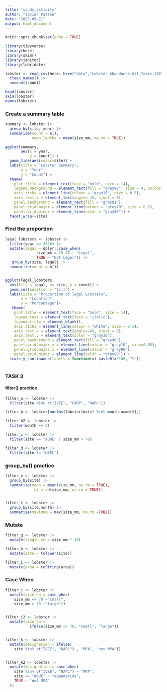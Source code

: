 ```yaml
---
title: "study_activity"
author: "Javier Patron"
date: "2022-09-21"
output: html_document
---
```


```r
knitr::opts_chunk$set(echo = TRUE)
```

```r
library(tidyverse)
library(here)
library(skimr)
library(janitor)
library(lubridate)

```


```r
lobster <- read_csv(here::here("data","Lobster_Abundance_All_Years_20210412.csv"), na = c("-99999", "")) |> 
  clean_names() |> 
  uncount(count)

head(lobster)
skim(lobster)
names(lobster)
```

### Create a summary table

```r

summary <- lobster |> 
  group_by(site, year) |> 
  summarize(count = n(), 
            mean_lenths = mean(size_mm, na.rm = TRUE))

ggplot(summary, 
       aes(x = year,
           y = count)) +
  geom_line(aes(color=site)) +
  labs(title = "Lobster Summary",
       x = "Year",
       y = "Count") +
  theme(
    plot.title = element_text(face = "bold", size = 14),
    legend.background = element_rect(fill = "gray98", size = 4, colour = "gray92"),
    axis.ticks = element_line(colour = "gray10", size = 0.5),
    axis.text.x = element_text(angle=-45, hjust = 0),
    panel.background = element_rect(fill = "gray91"),
    panel.grid.major = element_line(colour = "grey70", size = 0.2),
    panel.grid.minor = element_line(color = "gray88")) +
  facet_wrap(~site)

```


### Find the proportion

```r
legal_lobsters <- lobster |> 
  filter(year == 2020) |> 
  mutate(legal = dplyr::case_when(
              size_mm > 79.76 ~ "Legal",
              TRUE ~ "Not Legal")) |> 
   group_by(site, legal) |> 
  summarize(count = n())


ggplot(legal_lobsters, 
  aes(fill = legal, x= site, y = count)) +
  geom_col(position = "fill") +
  labs(title = "Proportion of legal Lobsters",
       x = "Location",
       y = "Percentage")+
   theme(
    plot.title = element_text(face = "bold", size = 14),
    legend.text = element_text(face = "italic"),
    legend.title = element_blank(),
    axis.ticks = element_line(colour = "white", size = 0.5),
    axis.text.x = element_text(angle=-45, hjust = 0),
    axis.text.y = element_text(color = "gray30"),
    panel.background = element_rect(fill = "gray90"),
    panel.grid.major.y = element_line(colour = "gray10", size=0.05),
    panel.grid.major.x = element_line(colour = "gray90"),
    panel.grid.minor = element_line(color = "gray90")) +
  scale_y_continuous(labels = function(x) paste0(x*100, "%"))
  
```


### TASK 3
#### filter() practice
```r
filter_a <- lobster |> 
  filter(site %in% c("IVEE", "CARP", "NAPL"))

filter_b <- lobster[months(lobster$date) %in% month.name[8],]

filter_b2 <- lobster |> 
  filter(month == 8)

filter_c <- lobster |> 
  filter(site == "AQUE" | size_mm > 70)

filter_d <- lobster |> 
  filter(site != "NAPL")

```

### group_by() practice

```r

filter_e <- lobster |> 
  group_by(site) |> 
  summarise(mean = mean(size_mm, na.rm = TRUE),
             st = sd(size_mm, na.rm = TRUE))


filter_f <- lobster |> 
  group_by(site,month) |> 
  summarise(maximum = max(size_mm, na.rm =TRUE))
```

### Mutate

```r

filter_g <- lobster |> 
  mutate(length_cm = size_mm * 10)

filter_h <- lobster |> 
  mutate(site = tolower(site))

filter_i <- lobster |> 
  mutate(area = toString(area))
```

### Case When

```r

filter_j <- lobster |> 
  mutate(size_bn = case_when(
    size_mm <= 70 ~"small",
    size_mm > 70 ~"large"))


filter_j2 <- lobster |> 
  mutate(size_bn =
           ifelse(size_mm <= 70, "small", "large"))


filter_k <- lobster |> 
  mutate(designation = ifelse(
    site %in% c("IVEE", "NAPL") , "MPA", "not MPA"))


filter_k2 <- lobster |> 
  mutate(designation = case_when(
    site %in% c("IVEE", "NAPL") ~ "MPA",
    site == "AQUE" ~ "aquadevida",
    TRUE ~ "not MPA"
  ))
```


